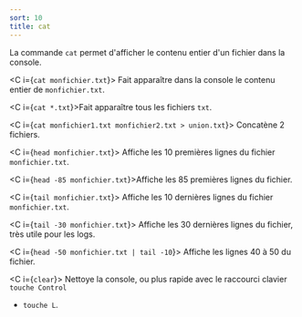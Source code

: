 ```yaml
---
sort: 10
title: cat
---
```


La commande `cat` permet d'afficher le contenu entier d'un fichier dans la console.

<C i={`cat monfichier.txt`}>
  Fait apparaître dans la console le contenu entier de `monfichier.txt`.
</C>

<C i={`cat *.txt`}>Fait apparaître tous les fichiers `txt`.</C>

<C i={`cat monfichier1.txt monfichier2.txt > union.txt`}>
  Concatène 2 fichiers.
</C>

<C i={`head monfichier.txt`}>
  Affiche les 10 premières lignes du fichier `monfichier.txt`.
</C>

<C i={`head -85 monfichier.txt`}>Affiche les 85 premières lignes du fichier.</C>

<C i={`tail monfichier.txt`}>
  Affiche les 10 dernières lignes du fichier `monfichier.txt`.
</C>

<C i={`tail -30 monfichier.txt`}>
  Affiche les 30 dernières lignes du fichier, très utile pour les logs.
</C>

<C i={`head -50 monfichier.txt | tail -10`}>
  Affiche les lignes 40 à 50 du fichier.
</C>

<C i={`clear`}>
  Nettoye la console, ou plus rapide avec le raccourci clavier `touche Control`
  + `touche L`.
</C>
